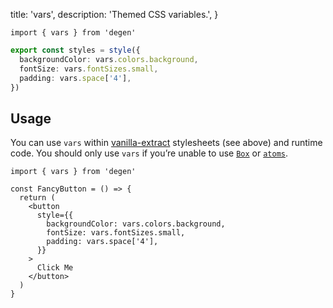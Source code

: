 
  title: 'vars',
  description: 'Themed CSS variables.',
}

```tsx
import { vars } from 'degen'
```

```ts
export const styles = style({
  backgroundColor: vars.colors.background,
  fontSize: vars.fontSizes.small,
  padding: vars.space['4'],
})
```

## Usage

You can use `vars` within [vanilla-extract](https://vanilla-extract.style/) stylesheets (see above) and runtime code. You should only use `vars` if you’re unable to use [`Box`](/components/Box) or [`atoms`](/css/atoms).

```tsx
import { vars } from 'degen'

const FancyButton = () => {
  return (
    <button
      style={{
        backgroundColor: vars.colors.background,
        fontSize: vars.fontSizes.small,
        padding: vars.space['4'],
      }}
    >
      Click Me
    </button>
  )
}
```

